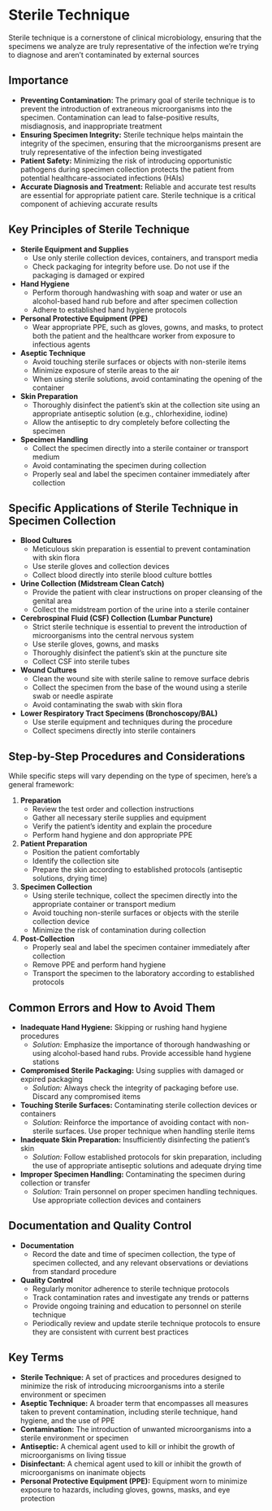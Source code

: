 # Sterile Technique {-}

Sterile technique is a cornerstone of clinical microbiology, ensuring that the specimens we analyze are truly representative of the infection we're trying to diagnose and aren't contaminated by external sources

## **Importance** {-}

*   **Preventing Contamination:** The primary goal of sterile technique is to prevent the introduction of extraneous microorganisms into the specimen. Contamination can lead to false-positive results, misdiagnosis, and inappropriate treatment
*   **Ensuring Specimen Integrity:** Sterile technique helps maintain the integrity of the specimen, ensuring that the microorganisms present are truly representative of the infection being investigated
*   **Patient Safety:** Minimizing the risk of introducing opportunistic pathogens during specimen collection protects the patient from potential healthcare-associated infections (HAIs)
*   **Accurate Diagnosis and Treatment:** Reliable and accurate test results are essential for appropriate patient care. Sterile technique is a critical component of achieving accurate results

## **Key Principles of Sterile Technique** {-}

*   **Sterile Equipment and Supplies**
    *   Use only sterile collection devices, containers, and transport media
    *   Check packaging for integrity before use. Do not use if the packaging is damaged or expired
*   **Hand Hygiene**
    *   Perform thorough handwashing with soap and water or use an alcohol-based hand rub before and after specimen collection
    *   Adhere to established hand hygiene protocols
*   **Personal Protective Equipment (PPE)**
    *   Wear appropriate PPE, such as gloves, gowns, and masks, to protect both the patient and the healthcare worker from exposure to infectious agents
*   **Aseptic Technique**
    *   Avoid touching sterile surfaces or objects with non-sterile items
    *   Minimize exposure of sterile areas to the air
    *   When using sterile solutions, avoid contaminating the opening of the container
*   **Skin Preparation**
    *   Thoroughly disinfect the patient's skin at the collection site using an appropriate antiseptic solution (e.g., chlorhexidine, iodine)
    *   Allow the antiseptic to dry completely before collecting the specimen
*   **Specimen Handling**
    *   Collect the specimen directly into a sterile container or transport medium
    *   Avoid contaminating the specimen during collection
    *   Properly seal and label the specimen container immediately after collection

## **Specific Applications of Sterile Technique in Specimen Collection** {-}

*   **Blood Cultures**
    *   Meticulous skin preparation is essential to prevent contamination with skin flora
    *   Use sterile gloves and collection devices
    *   Collect blood directly into sterile blood culture bottles
*   **Urine Collection (Midstream Clean Catch)**
    *   Provide the patient with clear instructions on proper cleansing of the genital area
    *   Collect the midstream portion of the urine into a sterile container
*   **Cerebrospinal Fluid (CSF) Collection (Lumbar Puncture)**
    *   Strict sterile technique is essential to prevent the introduction of microorganisms into the central nervous system
    *   Use sterile gloves, gowns, and masks
    *   Thoroughly disinfect the patient's skin at the puncture site
    *   Collect CSF into sterile tubes
*   **Wound Cultures**
    *   Clean the wound site with sterile saline to remove surface debris
    *   Collect the specimen from the base of the wound using a sterile swab or needle aspirate
    *   Avoid contaminating the swab with skin flora
*   **Lower Respiratory Tract Specimens (Bronchoscopy/BAL)**
    *   Use sterile equipment and techniques during the procedure
    *   Collect specimens directly into sterile containers

## **Step-by-Step Procedures and Considerations** {-}

While specific steps will vary depending on the type of specimen, here's a general framework:

1.  **Preparation**
    *   Review the test order and collection instructions
    *   Gather all necessary sterile supplies and equipment
    *   Verify the patient's identity and explain the procedure
    *   Perform hand hygiene and don appropriate PPE

2.  **Patient Preparation**
    *   Position the patient comfortably
    *   Identify the collection site
    *   Prepare the skin according to established protocols (antiseptic solutions, drying time)

3.  **Specimen Collection**
    *   Using sterile technique, collect the specimen directly into the appropriate container or transport medium
    *   Avoid touching non-sterile surfaces or objects with the sterile collection device
    *   Minimize the risk of contamination during collection

4.  **Post-Collection**
    *   Properly seal and label the specimen container immediately after collection
    *   Remove PPE and perform hand hygiene
    *   Transport the specimen to the laboratory according to established protocols

## **Common Errors and How to Avoid Them** {-}

*   **Inadequate Hand Hygiene:** Skipping or rushing hand hygiene procedures
    *   *Solution:* Emphasize the importance of thorough handwashing or using alcohol-based hand rubs. Provide accessible hand hygiene stations
*   **Compromised Sterile Packaging:** Using supplies with damaged or expired packaging
    *   *Solution:* Always check the integrity of packaging before use. Discard any compromised items
*   **Touching Sterile Surfaces:** Contaminating sterile collection devices or containers
    *   *Solution:* Reinforce the importance of avoiding contact with non-sterile surfaces. Use proper technique when handling sterile items
*   **Inadequate Skin Preparation:** Insufficiently disinfecting the patient's skin
    *   *Solution:* Follow established protocols for skin preparation, including the use of appropriate antiseptic solutions and adequate drying time
*   **Improper Specimen Handling:** Contaminating the specimen during collection or transfer
    *   *Solution:* Train personnel on proper specimen handling techniques. Use appropriate collection devices and containers

## **Documentation and Quality Control** {-}

*   **Documentation**
    *   Record the date and time of specimen collection, the type of specimen collected, and any relevant observations or deviations from standard procedure
*   **Quality Control**
    *   Regularly monitor adherence to sterile technique protocols
    *   Track contamination rates and investigate any trends or patterns
    *   Provide ongoing training and education to personnel on sterile technique
    *   Periodically review and update sterile technique protocols to ensure they are consistent with current best practices

## **Key Terms** {-}

*   **Sterile Technique:** A set of practices and procedures designed to minimize the risk of introducing microorganisms into a sterile environment or specimen
*   **Aseptic Technique:** A broader term that encompasses all measures taken to prevent contamination, including sterile technique, hand hygiene, and the use of PPE
*   **Contamination:** The introduction of unwanted microorganisms into a sterile environment or specimen
*   **Antiseptic:** A chemical agent used to kill or inhibit the growth of microorganisms on living tissue
*   **Disinfectant:** A chemical agent used to kill or inhibit the growth of microorganisms on inanimate objects
*   **Personal Protective Equipment (PPE):** Equipment worn to minimize exposure to hazards, including gloves, gowns, masks, and eye protection
